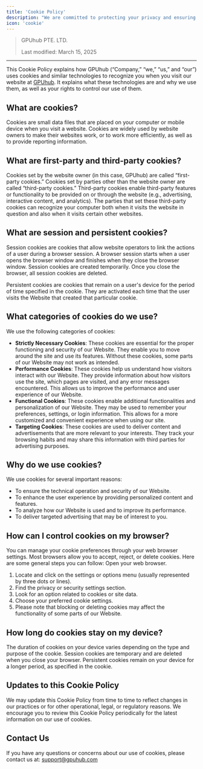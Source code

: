 ```yaml
---
title: 'Cookie Policy'
description: "We are committed to protecting your privacy and ensuring the security of your personal information."
icon: 'cookie'
---
```


> GPUhub PTE. LTD. 
> 
> Last modified: March 15, 2025

---

This Cookie Policy explains how GPUhub (“Company,” “we,” “us,” and “our”) uses cookies and similar technologies to recognize you when you visit our website at [GPUhub](https://gpuhub.com/). It explains what these technologies are and why we use them, as well as your rights to control our use of them.

## What are cookies?

Cookies are small data files that are placed on your computer or mobile device when you visit a website. Cookies are widely used by website owners to make their websites work, or to work more efficiently, as well as to provide reporting information.

## What are first-party and third-party cookies?

Cookies set by the website owner (in this case, GPUhub) are called “first-party cookies.” Cookies set by parties other than the website owner are called “third-party cookies.” Third-party cookies enable third-party features or functionality to be provided on or through the website (e.g., advertising, interactive content, and analytics). The parties that set these third-party cookies can recognize your computer both when it visits the website in question and also when it visits certain other websites.

## What are session and persistent cookies?

Session cookies are cookies that allow website operators to link the actions of a user during a browser session. A browser session starts when a user opens the browser window and finishes when they close the browser window. Session cookies are created temporarily. Once you close the browser, all session cookies are deleted.

Persistent cookies are cookies that remain on a user's device for the period of time specified in the cookie. They are activated each time that the user visits the Website that created that particular cookie.

## What categories of cookies do we use?
We use the following categories of cookies:

- **Strictly Necessary Cookies**: These cookies are essential for the proper functioning and security of our Website. They enable you to move around the site and use its features. Without these cookies, some parts of our Website may not work as intended.
- **Performance Cookies**: These cookies help us understand how visitors interact with our Website. They provide information about how visitors use the site, which pages are visited, and any error messages encountered. This allows us to improve the performance and user experience of our Website.
- **Functional Cookies**: These cookies enable additional functionalities and personalization of our Website. They may be used to remember your preferences, settings, or login information. This allows for a more customized and convenient experience when using our site.
- **Targeting Cookies**: These cookies are used to deliver content and advertisements that are more relevant to your interests. They track your browsing habits and may share this information with third parties for advertising purposes.

## Why do we use cookies?

We use cookies for several important reasons:

- To ensure the technical operation and security of our Website.
- To enhance the user experience by providing personalized content and features.
- To analyze how our Website is used and to improve its performance.
- To deliver targeted advertising that may be of interest to you.

## How can I control cookies on my browser?

You can manage your cookie preferences through your web browser settings. Most browsers allow you to accept, reject, or delete cookies. Here are some general steps you can follow:
Open your web browser.

1. Locate and click on the settings or options menu (usually represented by three dots or lines).
2. Find the privacy or security settings section.
3. Look for an option related to cookies or site data.
4. Choose your preferred cookie settings.
5. Please note that blocking or deleting cookies may affect the functionality of some parts of our Website.

## How long do cookies stay on my device?

The duration of cookies on your device varies depending on the type and purpose of the cookie. Session cookies are temporary and are deleted when you close your browser. Persistent cookies remain on your device for a longer period, as specified in the cookie.

## Updates to this Cookie Policy

We may update this Cookie Policy from time to time to reflect changes in our practices or for other operational, legal, or regulatory reasons. We encourage you to review this Cookie Policy periodically for the latest information on our use of cookies.

## Contact Us
If you have any questions or concerns about our use of cookies, please contact us at: support@gpuhub.com